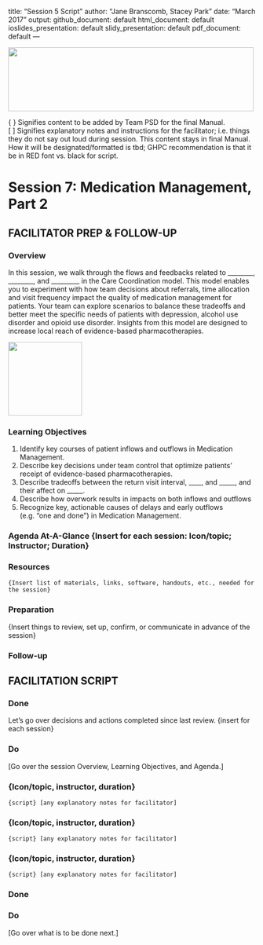 title: "Session 5 Script"
author: "Jane Branscomb, Stacey Park"
date: "March 2017"
output: 
  github_document: default
  html_document: default
  ioslides_presentation: default
  slidy_presentation: default
  pdf_document: default
---

<!--MTL Logo -->
<img src = "https://rawgit.com/lzim/teampsd/teampsd_style/ModelingToLearn_logo1.png"
     height = "130" width = "500">  
     
{ } Signifies content to be added by Team PSD for the final Manual.  
[ ] Signifies explanatory notes and instructions for the facilitator; i.e. things they do not say out loud during session. This content stays in final Manual. How it will be designated/formatted is tbd; GHPC recommendation is that it be in RED font vs. black for script.  

# Session 7: Medication Management, Part 2
## FACILITATOR PREP & FOLLOW-UP

### Overview
In this session, we walk through the flows and feedbacks related to ________, ________, and _________ in the Care Coordination model. This model enables you to experiment with how team decisions about referrals, time allocation and visit frequency impact the quality of medication management for patients.  Your team can explore scenarios to balance these tradeoffs and better meet the specific needs of patients with depression, alcohol use disorder and opioid use disorder.  Insights from this model are designed to increase local reach of evidence-based pharmacotherapies.  

<!-- Learning Objectives Icon -->
<img src = "https://raw.githubusercontent.com/lzim/teampsd/hexagon_icons/np_star_778913_003F72.png"
     height = "150" width = "150"> 

### Learning Objectives  
1.	Identify key courses of patient inflows and outflows in Medication Management. 
2.	Describe key decisions under team control that optimize patients’ receipt of evidence-based pharmacotherapies.
3.	Describe tradeoffs between the return visit interval, ____, and _____, and their affect on _____.
4.	Describe how overwork results in impacts on both inflows and outflows
5.	Recognize key, actionable causes of delays and early outflows (e.g. “one and done”) in Medication Management.

### Agenda At-A-Glance {Insert for each session: Icon/topic; Instructor; Duration}

### Resources
	{Insert list of materials, links, software, handouts, etc., needed for the session}

### Preparation
{Insert things to review, set up, confirm, or communicate in advance of the session}

### Follow-up

## FACILITATION SCRIPT

### Done
Let’s go over decisions and actions completed since last review. {insert for each session}

### Do
[Go over the session Overview, Learning Objectives, and Agenda.]

### {Icon/topic, instructor, duration}
	{script} [any explanatory notes for facilitator] 

### {Icon/topic, instructor, duration}
	{script} [any explanatory notes for facilitator] 

### {Icon/topic, instructor, duration}
	{script} [any explanatory notes for facilitator] 

### Done

### Do
[Go over what is to be done next.]
